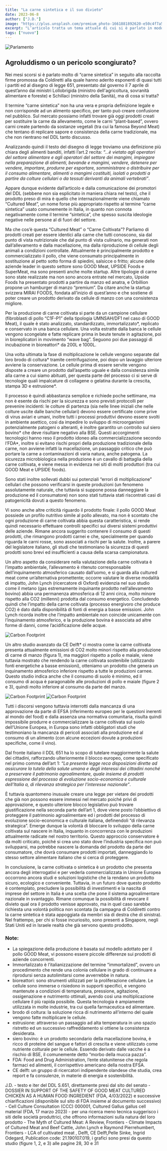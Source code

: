 ```yaml
---
title: "La carne sintetica e il suo divieto"
date: 2023-06-8
author: ["J.D."]
image: "https://plus.unsplash.com/premium_photo-1661881892620-e50c4f7a5dcf?ixlib=rb-4.0.3&ixid=M3wxMjA3fDB8MHxwaG90by1wYWdlfHx8fGVufDB8fHx8fA%3D%3D&auto=format&fit=crop&w=1770&q=80"
excerpt: "L’articolo tratta un tema attuale di cui si è parlato in modo molto superficiale nel dibattito pubblico italiano, che spesso è anche stato giudicato ideologicamente o addirittura derubricato a questione di poco conto. L’agroalimentare è tuttavia un settore che vale decine di miliardi nel nostro paese ed occorre affrontare le questioni che lo riguardano con serietà, anche quelle che oggi sembrano lontane anni luce ma che domani saranno all’ordine del giorno..."
tags: ["nuovo"]
---
```


![Parlamento](https://plus.unsplash.com/premium_photo-1661881892620-e50c4f7a5dcf?ixlib=rb-4.0.3&ixid=M3wxMjA3fDB8MHxwaG90by1wYWdlfHx8fGVufDB8fHx8fA%3D%3D&auto=format&fit=crop&w=1770&q=80)
## Agroluddismo o un pericolo scongiurato?

Nei mesi scorsi si è parlato molto di “carne sintetica” in seguito alla raccolta firme promossa da Coldiretti alla quale hanno aderito esponenti di quasi tutti i partiti ed al disegno di legge 651, presentato dal governo il 7 aprile di quest’anno dai ministri Lollobrigida (ministro dell'agricoltura, sovranità alimentare e foreste) e Schillaci (ministro della Sanità), ma di cosa si tratta? 

Il termine “carne sintetica” non ha una vera e propria definizione legale e non corrisponde ad un alimento specifico, per tanto può creare confusione nel pubblico. Sul mercato possiamo infatti trovare già oggi prodotti creati per sostituire la carne da allevamento, come le carni “plant-based”, ovvero carni create partendo da sostanze vegetali (tra cui la famosa Beyond Meat) che tentano di replicare sapore e consistenza della carne tradizionale, ma che non rientrano nel DDL tanto discusso.

Analizzando quindi il testo del disegno di legge troviamo una definizione più chiara degli alimenti banditi, infatti l’art.2 recita: _“...è vietato agli operatori del settore alimentare e agli operatori del settore dei mangimi, impiegare nella preparazione di alimenti, bevande e mangimi, vendere, detenere per vendere, importare, produrre per esportare, somministrare o distribuire per il consumo alimentare, alimenti o mangimi costituiti, isolati o prodotti a partire da colture cellulari o da tessuti derivanti da animali vertebrati”_.

Appare dunque evidente dall’articolo e dalla comunicazione dei promotori del DDL (sebbene non sia esplicitato in maniera chiara nel testo), che il prodotto preso di mira è quello che internazionalmente viene chiamato “Cultured Meat”, un nome forse più appropriato rispetto al termine “carne sintetica” usato comunemente in Italia, in quanto non connota negativamente come il termine “sintetica”, che spesso suscita ideologie negative nelle persone al di fuori del settore.

Ma che cos’è questa “Cultured Meat” o “Carne Coltivata”? Parliamo di prodotti creati per essere identici alla carne che tutti conoscono, sia dal punto di vista nutrizionale che dal punto di vista culinario, ma generati non dall’allevamento e dalla macellazione, ma dalla riproduzione di cellule degli animali a condizioni controllate. Attualmente è principalmente prodotto e commercializzato il pollo, che viene consumato principalmente in sostituzione al petto sotto forma di spiedini, salsicce o fritto; alcune delle aziende leader in questo settore sono GOOD Meat, UPSIDE Foods e SuperMeat, ma sono presenti anche molte startup. Altre tipologie di carne sono state realizzate ma non sono ancora entrate nel mercato, Upside Foods ha presentato prodotti a partire da manzo ed anatra, e Orbillion propone un hamburger di manzo “premium”. Da citare anche la startup svizzera MIRAI FOODS, fondata all’inizio di quest’anno e che sostiene di poter creare un prodotto derivato da cellule di manzo con una consistenza migliore.

Per la produzione di carne coltivata si parte da un campione cellulare (fibroblasti di pollo “C1F-P1” della tipologia UMNSAH/DF1 nel caso di GOOD Meat), il quale è stato analizzato, standardizzato, immortalizzato*, replicato e conservato in una banca cellulare. Una volta estratte dalla banca le cellule vengono scongelate e fatte replicare prima in beute tenute in agitazione, poi in bioreplicatori in movimento “wave bag”. Seguono poi due passaggi di incubazione in bioreattori* da 200L e 1000L.

Una volta ultimata la fase di moltiplicazione le cellule vengono separate dal loro brodo di coltura* tramite centrifugazione, poi dopo un lavaggio ulteriore avviene la conservazione. Le cellule prima di essere servite vengono disposte a creare un prodotto dall’aspetto uguale e dalla consistenza simile alla carne a cui siamo abituati, per questa parte del processo ci si serve di tecnologie quali impalcature di collagene o gelatina durante la crescita, stampa 3D e estrusione*.

Il processo è quindi abbastanza semplice e richiede poche settimane, ma non è esente da rischi per la sicurezza e sono previsti protocolli per prevenire incidenti: le colture di partenza (sia nelle linee iniziali che nelle colture uscite dalle banche cellulari) devono essere certificate come prive di virus aviari e umani, inoltre tutti i processi produttivi devono essere svolti in ambiente asettico, così da impedire lo sviluppo di microorganismi potenzialmente patogeni o alteranti, è inoltre garantito un controllo sul siero bovino* che deve risultare negativo alla BSE. Questi accorgimenti tecnologici hanno reso il prodotto idoneo alla commercializzazione secondo l’FDA*, inoltre si evitano rischi propri della produzione tradizionale della carne, non avviene infatti la macellazione, un passaggio critico che può portare la carne a contaminazioni di varia natura, anche patogena. La sicurezza microbiologica nella produzione è un cavallo di battaglia della carne coltivata, e viene messa in evidenza nei siti di molti produttori (tra cui GOOD Meat e UPSIDE foods).

Sono stati inoltre sollevati dubbi sui potenziali “errori di moltiplicazione” cellulari che possono verificarsi in queste produzioni (un fenomeno assolutamente naturale, che tuttavia si suppone possa danneggiare la produzione ed il consumatore) non sono stati tuttavia stati riscontrati casi di patogenicità dovuti a questo fenomeno.

Vi sono anche altre criticità riguardo il prodotto finale: il pollo GOOD Meat possiede un profilo nutritivo simile al pollo allevato, ma non è scontato che ogni produzione di carne coltivata abbia questa caratteristica, si rende quindi necessario effettuare controlli specifici sui diversi sistemi produttivi delle aziende. Rimane ancora suggerito contenere il consumo di questi prodotti, che rimangono prodotti carnei e che, specialmente per quando riguarda le carni rosse, sono associati a rischi per la salute. Inoltre, a parere del legislatore italiano, gli studi che testimoniano la sicurezza di questi prodotti sono brevi ed insufficienti a causa della scarsa campionatura.

Un altro aspetto da considerare nella valutazione della carne coltivata è l’impatto ambientale, l’allevamento è ritenuto corresponsabile dell’inquinamento atmosferico causato dall’uomo, e si guarda alla cultured meat come un’alternativa promettente; occorre valutare le diverse modalità di impatto, John Lynch (ricercatore di Oxford) evidenzia nel suo studio come il metano (gas estremamente inquinante prodotto nell’allevamento bovino) abbia una permanenza atmosferica di 12 anni circa, molto minore rispetto alla CO2 (millenni) prodotta dal consumo energetico. Concludendo quindi che l’impatto della carne coltivata (processo energivoro che produce CO2) è dato dalla disponibilità di fonti di energia a basse emissioni. John Lynch ricorda inoltre che l’impatto ambientale non coincide unicamente con l’inquinamento atmosferico, e la produzione bovina è associata ad altre forme di danni, come l’acidificazione delle acque. 

![Carbon Footprint](/images/carne-sintetica/carbon-footprint.jpeg)

Un altro studio avanzato da CE Delft* ci mostra come la carne coltivata presenta attualmente emissioni di CO2 molto minori rispetto alla produzione di carne di manzo (figura 1), ma maggiori rispetto a pollo e maiale, viene tuttavia mostrato che rendendo la carne coltivata sostenibile (utilizzando fonti energetiche a basse emissioni), otteniamo un prodotto che genera un inquinamento atmosferico inferiore rispetto a tutte le produzioni carnee. Questo studio indica anche che il consumo di suolo è minimo, ed il consumo di acqua è paragonabile alle produzioni di pollo e maiale (figure 2 e 3), quindi molto inferiore al consumo da parte del manzo.


![Carbon Footprint](/images/carne-sintetica/land-use.jpeg)
![Carbon Footprint](/images/carne-sintetica/water-footprint.jpeg)

Tutti i discorsi vengono tuttavia interrotti dalla mancanza di una approvazione da parte di EFSA (riferimento europeo per le questioni inerenti al mondo del food) e dalla assenza una normativa comunitaria, risulta quindi impossibile produrre e commercializzare la carne coltivata sul suolo dell’Unione Europea, in Europa sono infatti obbligatori studi che testimoniano la mancanza di pericoli associati alla produzione ed al consumo di un alimento (con alcune eccezioni dovute a produzioni specifiche, come il vino).

Dal fronte italiano il DDL 651 ha lo scopo di tutelare maggiormente la salute dei cittadini, rafforzando ulteriormente il blocco europeo, come specificato nel primo comma dell’art 1: _“La presente legge reca disposizioni dirette ad assicurare la tutela della salute umana e degli interessi dei cittadini nonché a preservare il patrimonio agroalimentare, quale insieme di prodotti espressione del processo di evoluzione socio-economica e culturale dell'Italia a, di rilevanza strategica per l'interesse nazionale”_.

È tuttavia quantomeno inusuale creare una legge per vietare dei prodotti che già non possono essere immessi nel mercato poiché privi di approvazione, e questo ulteriore blocco legislativo può trovare giustificazione nella seconda parte dell’art 1, dove viene posto l’obbiettivo di proteggere il patrimonio agroalimentare ed i prodotti del processo di evoluzione socio-economica e culturale italiana, definendoli “di rilevanza strategica”. Emerge dunque la volontà di bloccare lo sviluppo della carne coltivata sul nascere in Italia, inquanto in concorrenza con le produzioni attualmente radicate nel nostro territorio. Questo approccio conservatore è da molti criticato, poiché si crea uno stato dove l’industria specifica non può svilupparsi, ma potrebbe nascere la domanda del prodotto da parte del consumatore, che dovrà consumare prodotti importati, danneggiando lo stesso settore alimentare italiano che si cerca di proteggere.

In conclusione, la carne coltivata o sintetica è un prodotto che presenta ancora degli interrogativi e per vederla commercializzata in Unione Europea occorrono ancora studi e soluzioni logistiche che la rendano un prodotto sicuro, ecologico e conveniente. Tuttavia, in un futuro dove questo prodotto è contemplato, precludere la possibilità di investimenti e la nascita di imprese del settore in Italia è una scelta che pone il sistema agroalimentare nazionale in svantaggio. Rimane comunque la possibilità di revocare il divieto qual ora il prodotto venisse approvato, ma in quel caso sarebbe richiesta una volontà politica non scontata (la campagna di Coldiretti contro la carne sintetica è stata appoggiata da membri sia di destra che di sinistra). Nel frattempo, per chi si fosse incuriosito, sono presenti a Singapore, negli Stati Uniti ed in Israele realtà che già servono questo prodotto.

### Note:
- La spiegazione della produzione è basata sul modello adottato per il pollo GOOD Meat, vi possono essere piccole differenze sui prodotti di aziende concorrenti.
- Immortalizzato è l’italianizzazione del termine “immortalized”, ovvero un procedimento che rende una colonia cellulare in grado di continuare a riprodursi senza autolimitarsi come avverrebbe in natura.
- bioreattori: sono strumenti utilizzati per la proliferazione cellulare. Le cellule sono immerse o risiedono in supporti specifici, e vengono mantenute a condizioni di temperatura, pressione, agitazione, ossigenazione e nutrimento ottimali, avendo così una moltiplicazione cellulare il più rapida possibile. Questa tecnologia è ampiamente utilizzata in molte industrie, tra cui quella farmaceutica ed alimentare.
- brodo di coltura: la soluzione ricca di nutrimento all’interno del quale vengono fatte moltiplicare le cellule.
- estrusione: attraverso un passaggio ad alta temperatura in uno spazio ristretto ed un successivo raffreddamento si ottiene la consistenza desiderata.
- siero bovino: è un prodotto secondario della macellazione bovina, è ricco di proteine del sangue e fattori di crescita e viene utilizzato come nutriente colturale per le cellule. Essendo derivato dalle vacche è a rischio di BSE, il comunemente detto “morbo della mucca pazza”.
- FDA: Food and Drug Administration, l’ente statunitense che regola farmaci ed alimenti, il corrispettivo americano della nostra EFSA.
- CE delft: un gruppo di ricercatori indipendente olandese che studia, crea report e fa consulenze, in materie di energia e sostenibilità.



<Signature>
    J.D.
</Signature>


<Bibliography>
- testo e iter del DDL S.651, direttamente presi dal sito del senato
- DOSSIER IN SUPPORT OF THE SAFETY OF GOOD MEAT CULTURED CHICKEN AS A HUMAN FOOD INGREDIENT (FDA, 4/03/2022) e successive chiarificazioni (disponibile sul sito di FDA insieme al documento successivo)
- Cell Culture Consultation (CCC) 000001, Cultured Gallus gallus cell material (FDA, 17 marzo 2023)
- per una ricerca meno tecnica suggerisco i siti delle società produttrici, che offrono informazioni sulla natura del loro prodotto 
- The Myth of Cultured Meat: A Review, Frontiers
- Climate Impacts of Cultured Meat and Beef Cattle, John Lynch e Raymond Pierrehumbert, Frontiers
- LCA of cultivated meat , Delft, CE Delft,Pelle Sinke, Ingrid Odegard, Publication code: 21.190107.019, i grafici sono presi da questo studio (figure 1, 2, e 3) alle pagine 28, 30 e 31

</Bibliography>